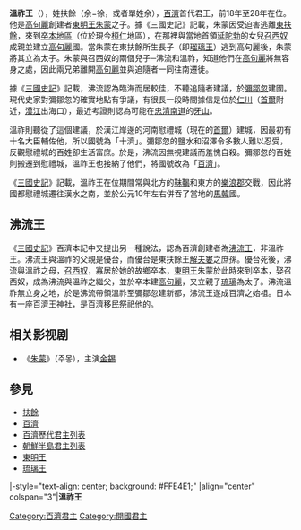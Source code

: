 {{朝鮮半島君王
| 名稱=溫祚王
| 百濟代數=1
| 前任=
| 繼任=[[多婁王|多婁王]]
| 畫像=[[File:Baekje-monarchs(1-5).PNG|200px]]
| 說明=《[[三國史記|三國史記]]》中的百濟世系
| 在位=前18年—後28年
| 年號=
| 姓名=扶餘溫祚
| 封號=
| 字=
| 號=
| 別名=
| 出生年=前36年？
| 立世子=
| 逝世年=28年？
| 廟號=
| 諡號=
| 陵墓=
| 父親=高句麗[[東明聖王|東明聖王]]
| 母親=[[召西奴|召西奴]]
| 嫡母=
| 皇后=
| 王后=
| 王妃=
| 妃=
| 嫡子=
| 庶子=
| 嫡女=
| 庶女=
| 注釋=
|}}
{{Infobox Korean name
|hangul=온조왕
|hanja=溫祚王
|rr= Onjo-wang
|mr= Onjo-wang
}}
'''溫祚王'''（{{bd|前40年||28年||}}），姓扶餘（余=徐，或者單姓余），[[百濟|百濟]]首代君王，前18年至28年在位。他是[[高句麗|高句麗]]創建者[[東明王|東明王]][[朱蒙|朱蒙]]之子。據《三國史記》記載，朱蒙因受迫害逃離[[東扶餘|東扶餘]]，來到[[卒本扶餘|卒本地區]]（位於現今[[桓仁|桓仁]]地區），在那裡與當地首領[[延陀勃|延陀勃]]的女兒[[召西奴|召西奴]]成親並建立[[高句麗|高句麗]]國。當朱蒙在東扶餘所生長子（即[[瑠璃王|瑠璃王]]）逃到高句麗後，朱蒙將其立為太子。朱蒙與召西奴的兩個兒子─沸流和溫祚，知道他們在[[高句麗|高句麗]]將無容身之處，因此兩兄弟離開[[高句麗|高句麗]]並與追隨者一同往南遷徙。

據《[[三國史記|三國史記]]》記載，沸流認為臨海而居較佳，不聽追隨者建議，於[[彌鄒忽|彌鄒忽]]建國。現代史家對彌鄒忽的確實地點有爭議，有很長一段時間據信是位於[[仁川|仁川]]（[[首爾|首爾]]附近，[[漢江_(韓國)|漢江]]出海口），最近考證則認為可能在[[忠清南道|忠清南道]]的[[牙山|牙山]]。

溫祚則聽從了這個建議，於漢江岸邊的河南慰禮城（現在的[[首爾|首爾]]）建城，因最初有十名大臣輔佐他，所以國號為「十濟」。彌鄒忽的鹽水和沼澤令多數人難以忍受，反觀慰禮城的百姓卻生活富庶。於是，沸流因無視建議而羞愧自殺。彌鄒忽的百姓則搬遷到慰禮城，溫祚王也接納了他們，將國號改為「[[百濟|百濟]]」。

《[[三國史記|三國史記]]》記載，溫祚王在位期間常與北方的[[靺鞨|靺鞨]]和東方的[[樂浪郡|樂浪郡]]交戰，因此將國都慰禮城遷往漢水之南，並於公元10年左右併吞了當地的[[馬韓|馬韓]]國。

==沸流王==
《[[三國史記|三國史記]]》百濟本記中又提出另一種說法，認為百濟創建者為[[沸流王|沸流王]]，非溫祚王。沸流王與溫祚的父親是優台，而優台是東扶餘王[[解夫婁|解夫婁]]之庶孫。優台死後，沸流與溫祚之母，[[召西奴|召西奴]]，寡居於她的故鄉卒本，[[東明王|東明王]]朱蒙於此時來到卒本，娶召西奴，成為沸流與溫祚之繼父，並於卒本建[[高句麗|高句麗]]，又立親子[[琉璃王|琉璃]]為太子。沸流溫祚無立身之地，於是沸流帶領溫祚至彌鄒忽建新都，沸流王遂成百濟之始祖。日本有一座百濟王神社，是百濟移民祭祀他的。

==相关影视剧==
*《[[朱蒙_(電視劇)|朱蒙]]》（주몽），主演[[金錫|金錫]]

==參見==
* [[扶餘|扶餘]]
* [[百濟|百濟]]
* [[百濟歷代君主列表|百濟歷代君主列表]]
* [[朝鮮半島君主列表|朝鮮半島君主列表]]
* [[東明王|東明王]]
* [[琉璃王|琉璃王]]

{{start box}}
|-style="text-align: center; background: #FFE4E1;"
|align="center" colspan="3"|'''溫祚王'''
{{s-before|—}}
{{s-title|[[朝鲜半岛君主列表|第一代百濟王]]|公元前18年-公元28年}}
{{s-after|[[多婁王|多婁王]]}}
{{end box}}
{{百济君主}}

[[Category:百濟君主|Category:百濟君主]]
[[Category:開國君主|Category:開國君主]]